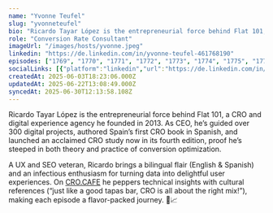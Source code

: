 ```yaml
---
name: "Yvonne Teufel"
slug: "yvonneteufel"
bio: "Ricardo Tayar López is the entrepreneurial force behind Flat 101, a CRO and digital experience agency he founded in 2013. As CEO, he’s guided over 300 digital projects, authored Spain’s first CRO book in Spanish, and launched an acclaimed CRO study now in its fourth edition, proof he’s steeped in both theory and practice of conversion optimization.\n\nA UX and SEO veteran, Ricardo brings a bilingual flair (English & Spanish) and an infectious enthusiasm for turning data into delightful user experiences. On [CRO.CAFE](http://CRO.CAFE) he peppers technical insights with cultural references (“just like a good tapas bar, CRO is all about the right mix!”), making each episode a flavor-packed journey. 🍷📈"
role: "Conversion Rate Consultant"
imageUrl: "/images/hosts/yvonne.jpeg"
linkedin: "https://de.linkedin.com/in/yvonne-teufel-461768190"
episodes: ["1769", "1770", "1771", "1772", "1773", "1774", "1775", "1776", "1777", "1778", "1779", "1780", "1781", "1782", "1783", "1784", "1785", "1786", "1787", "1788", "1789", "1790", "1791", "1792", "1793"]
socialLinks: [{"platform":"linkedin","url":"https://de.linkedin.com/in/yvonne-teufel-461768190"}]
createdAt: 2025-06-03T18:23:06.000Z
updatedAt: 2025-06-22T13:08:49.000Z
syncedAt: 2025-06-30T12:13:58.108Z
---
```


Ricardo Tayar López is the entrepreneurial force behind Flat 101, a CRO and digital experience agency he founded in 2013. As CEO, he’s guided over 300 digital projects, authored Spain’s first CRO book in Spanish, and launched an acclaimed CRO study now in its fourth edition, proof he’s steeped in both theory and practice of conversion optimization.

A UX and SEO veteran, Ricardo brings a bilingual flair (English & Spanish) and an infectious enthusiasm for turning data into delightful user experiences. On [CRO.CAFE](http://CRO.CAFE) he peppers technical insights with cultural references (“just like a good tapas bar, CRO is all about the right mix!”), making each episode a flavor-packed journey. 🍷📈